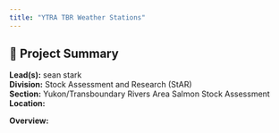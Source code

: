 ```yaml
---
title: "YTRA TBR Weather Stations"
---
```


## 🧬 Project Summary

**Lead(s):** sean stark  
**Division:** Stock Assessment and Research (StAR)  
**Section:** Yukon/Transboundary Rivers Area Salmon Stock Assessment  
**Location:**   

**Overview:**  

